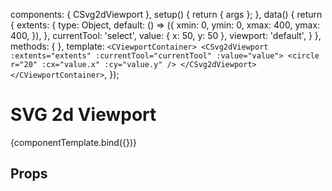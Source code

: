
<Meta
  title="Components/Svg2dViewport"
  component={CSvg2dViewport}
/>

<!--- Component template -->

  components: { CSvg2dViewport },
  setup() {
    return { args };
  },
  data() {
    return {
      extents: {
        type: Object,
        default: () => ({
          xmin: 0, ymin: 0, xmax: 400, ymax: 400,
        }),
      },
      currentTool: 'select',
      value: { x: 50, y: 50 },
      viewport: 'default',
    }
  },
  methods: {
  },
  template: `<CViewportContainer>
  <CSvg2dViewport :extents="extents" :currentTool="currentTool" :value="value">
     <circle r="20" :cx="value.x" :cy="value.y" />
  </CSvg2dViewport>
  </CViewportContainer>`,
});

<!--- Component documentation -->

# SVG 2d Viewport

<Canvas withSource='open'>
  <Story name="Overview"
        args={{
        }}>
    {componentTemplate.bind({})}
  </Story>
</Canvas>

## Props
<ArgsTable story="Overview" />
